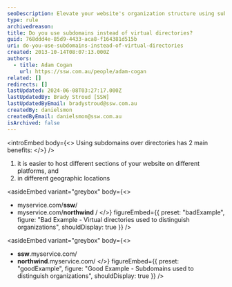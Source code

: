 ```yaml
---
seoDescription: Elevate your website's organization structure using subdomains instead of virtual directories, streamlining hosting and geographic location management.
type: rule
archivedreason:
title: Do you use subdomains instead of virtual directories?
guid: 768ddd4e-85d9-4433-aca8-f164381d515b
uri: do-you-use-subdomains-instead-of-virtual-directories
created: 2013-10-14T08:07:13.000Z
authors:
  - title: Adam Cogan
    url: https://ssw.com.au/people/adam-cogan
related: []
redirects: []
lastUpdated: 2024-06-08T03:27:17.000Z
lastUpdatedBy: Brady Stroud [SSW]
lastUpdatedByEmail: bradystroud@ssw.com.au
createdBy: danielsmon
createdByEmail: danielsmon@ssw.com.au
isArchived: false
---
```


<introEmbed
  body={<>
Using subdomains over directories has 2 main benefits:
  </>}
/>
1. it is easier to host different sections of your website on different platforms, and
2. in different geographic locations

<asideEmbed
  variant="greybox"
  body={<>
    
- myservice&#46;com/**ssw**/
- myservice&#46;com/**northwind** /
  </>}
  figureEmbed={{
    preset: "badExample",
    figure: "Bad Example - Virtual directories used to distinguish organizations",
    shouldDisplay: true
  }}
/>

<asideEmbed
  variant="greybox"
  body={<>
    
- **ssw**&#46;myservice.com/
- **northwind**&#46;myservice.com/
  </>}
  figureEmbed={{
    preset: "goodExample",
    figure: "Good Example - Subdomains used to distinguish organizations",
    shouldDisplay: true
  }}
/>
